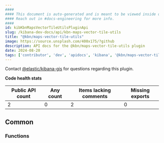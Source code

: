 ```yaml
---
####
#### This document is auto-generated and is meant to be viewed inside our experimental, new docs system.
#### Reach out in #docs-engineering for more info.
####
id: kibKbnMapsVectorTileUtilsPluginApi
slug: /kibana-dev-docs/api/kbn-maps-vector-tile-utils
title: "@kbn/maps-vector-tile-utils"
image: https://source.unsplash.com/400x175/?github
description: API docs for the @kbn/maps-vector-tile-utils plugin
date: 2024-08-20
tags: ['contributor', 'dev', 'apidocs', 'kibana', '@kbn/maps-vector-tile-utils']
---
```




Contact [@elastic/kibana-gis](https://github.com/orgs/elastic/teams/kibana-gis) for questions regarding this plugin.

**Code health stats**

| Public API count  | Any count | Items lacking comments | Missing exports |
|-------------------|-----------|------------------------|-----------------|
| 2 | 0 | 2 | 0 |

## Common

### Functions
<DocDefinitionList data={kbnMapsVectorTileUtilsObj.common.functions}/>

